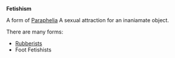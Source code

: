 '''Fetishism'''

A form of [[Paraphelia]] A sexual attraction for an inaniamate object. 

There are many forms:

* [http://en.wikipedia.org/wiki/Rubberist Rubberists]
* Foot Fetishists